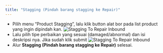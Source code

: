 ```yaml
---
title: "Stagging (Pindah barang stagging ke Repair)"
---
```


- Pilih menu “Product Stagging”, lalu klik button alat bor pada list product yang ingin dipindah kan.
  ![Stagging To Repair Inbound](/image/inbound/stagging-to-repair/a.png "Stagging To Repair Inbound")
- Lalu pilih tipe perbaikan yang sesuai (damaged/abnormal) dan isi deskripsi nya. Jika sudah klik submit
  ![Stagging To Repair Inbound](/image/inbound/stagging-to-repair/b.png "Stagging To Repair Inbound")
- Alur **Stagging (Pindah barang stagging ke Repair)** selesai.

